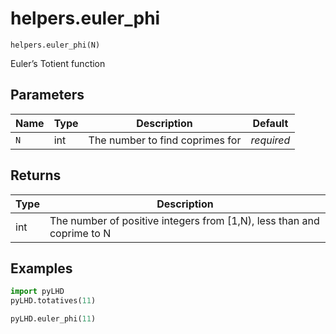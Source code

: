 # helpers.euler_phi { #pyLHD.helpers.euler_phi }

`helpers.euler_phi(N)`

Euler's Totient function

## Parameters

| Name   | Type   | Description                     | Default    |
|--------|--------|---------------------------------|------------|
| `N`    | int    | The number to find coprimes for | _required_ |

## Returns

| Type   | Description                                                            |
|--------|------------------------------------------------------------------------|
| int    | The number of positive integers from [1,N), less than and coprime to N |

## Examples



```python
import pyLHD
pyLHD.totatives(11)
```
```python
pyLHD.euler_phi(11)
```